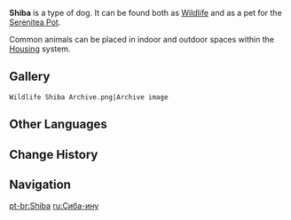 {{Furnishing Infobox
|id             = 369106
|image          = Wildlife Shiba Icon.png
|category       = Animal
|subcategory    = Common Creature
|rarity         = 3
|adeptal_energy = 100
|load           = 500
|reduced_load   = 500
|description    = Humanity's best friend!<br />Legend has it that the Inazuma Shogun once greatly adored this canine breed, and they became one of the most well-loved pets in the seven nations. They are gentle, loyal, and intelligent.<br />From time to time, however, their voracious instincts will take over causing them to pace about the kitchen, waiting anxiously for someone to feed them.
|lbType         = Wildlife
|lbFamily       = Beasts
|lbGroup        = Dogs
|source1        = [[Chubby]]
}}

{{Description|Humanity's best friend!<br />Legend has it that the Inazuma Shogun once greatly adored this canine breed, and they spread across the once-booming trade routes to become one of the most well-loved pets in the seven nations. Gentle, loyal, and intelligent, they are especially good at guard duty and being companions. Some say that there are still mysterious ninjas in Inazuma who train these dogs to become "ninja dogs."|[[Archive]] Description}}

'''Shiba''' is a type of dog. It can be found both as [[Wildlife]] and as a pet for the [[Serenitea Pot]].

Common animals can be placed in indoor and outdoor spaces within the [[Housing]] system.

==Gallery==
<gallery hideaddbutton="true" captionalign="center">
 Wildlife Shiba Archive.png|Archive image
</gallery>

==Other Languages==
{{Other Languages
|en      = Shiba
|zhs     = 柴犬
|zhs_rm  = Cháiquǎn
|zht     = 柴犬
|zht_rm  = Cháiquǎn
|zh_tl   = Shiba Inu{{Sino|zh|ja}}
|ja      = {{Rubi|柴|しば|犬|いぬ}}
|ja_rm   = Shiba Inu
|ja_tl   = Shiba Inu
|ko      = 시바견
|ko_rm   = Sibagyeon
|ko_tl   = Shiba Dog
|es      = Shiba
|fr      = Shiba
|ru      = Сиба-ину
|ru_tl   = Shiba Inu
|th      = Shiba
|vi      = Shiba
|de      = Shiba
|id      = Shiba
|pt      = Shiba
}}

==Change History==
{{Change History|1.0}}

==Navigation==
{{Wildlife Navbox|state=collapsed}}
{{Furnishing Navbox/Living|Animal}}

[[pt-br:Shiba]]
[[ru:Сиба-ину]]